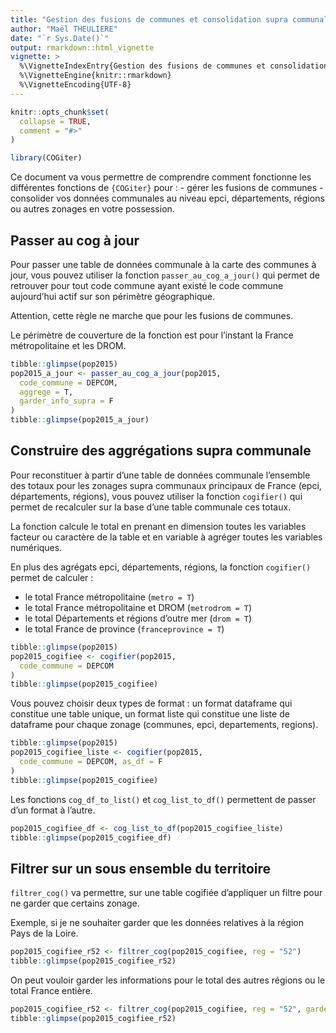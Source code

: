 ```yaml
---
title: "Gestion des fusions de communes et consolidation supra communales"
author: "Maël THEULIERE"
date: "`r Sys.Date()`"
output: rmarkdown::html_vignette
vignette: >
  %\VignetteIndexEntry{Gestion des fusions de communes et consolidation supra communales}
  %\VignetteEngine{knitr::rmarkdown}
  %\VignetteEncoding{UTF-8}
---
```


```r
knitr::opts_chunk$set(
  collapse = TRUE,
  comment = "#>"
)
```

```r
library(COGiter)
```

Ce document va vous permettre de comprendre comment fonctionne les différentes fonctions de `{COGiter}` pour : 
- gérer les fusions de communes
- consolider vos données communales au niveau epci, départements, régions ou autres zonages en votre possession.


## Passer au cog à jour

Pour passer une table de données communale à la carte des communes à jour, vous pouvez utiliser la fonction `passer_au_cog_a_jour()` qui permet de retrouver pour tout code commune ayant existé le code commune aujourd'hui actif sur son périmètre géographique. 

Attention, cette règle ne marche que pour les fusions de communes.

Le périmètre de couverture de la fonction est pour l'instant la France métropolitaine et les DROM.

```r
tibble::glimpse(pop2015)
pop2015_a_jour <- passer_au_cog_a_jour(pop2015,
  code_commune = DEPCOM,
  aggrege = T,
  garder_info_supra = F
)
tibble::glimpse(pop2015_a_jour)
```

## Construire des aggrégations supra communale

Pour reconstituer à partir d'une table de données communale l'ensemble des totaux pour les zonages supra communaux principaux de France (epci, départements, régions), vous pouvez utiliser la fonction `cogifier()` qui permet de recalculer sur la base d'une table communale ces totaux. 

La fonction calcule le total en prenant en dimension toutes les variables facteur ou caractère de la table et en variable à agréger toutes les variables numériques. 

En plus des agrégats epci, départements, régions, la fonction `cogifier()` permet de calculer : 

- le total France métropolitaine (`metro = T`)
- le total France métropolitaine et DROM (`metrodrom = T`)
- le total Départements et régions d'outre mer (`drom = T`)
- le total France de province (`franceprovince = T`)

```r
tibble::glimpse(pop2015)
pop2015_cogifiee <- cogifier(pop2015,
  code_commune = DEPCOM
)
tibble::glimpse(pop2015_cogifiee)
```

Vous pouvez choisir deux types de format : un format dataframe qui constitue une table unique, un format liste qui constitue une liste de dataframe pour chaque zonage (communes, epci, departements, regions).

```r
tibble::glimpse(pop2015)
pop2015_cogifiee_liste <- cogifier(pop2015,
  code_commune = DEPCOM, as_df = F
)
tibble::glimpse(pop2015_cogifiee)
```

Les fonctions `cog_df_to_list()` et `cog_list_to_df()` permettent de passer d'un format à l'autre.

```r
pop2015_cogifiee_df <- cog_list_to_df(pop2015_cogifiee_liste)
tibble::glimpse(pop2015_cogifiee_df)
```

## Filtrer sur un sous ensemble du territoire

`filtrer_cog()` va permettre, sur une table cogifiée d'appliquer un filtre pour ne garder que certains zonage.

Exemple, si je ne souhaiter garder que les données relatives à la région Pays de la Loire.

```r
pop2015_cogifiee_r52 <- filtrer_cog(pop2015_cogifiee, reg = "52")
tibble::glimpse(pop2015_cogifiee_r52)
```

On peut vouloir garder les informations pour le total des autres régions ou le total France entière.

```r
pop2015_cogifiee_r52 <- filtrer_cog(pop2015_cogifiee, reg = "52", garder_supra = ">=")
tibble::glimpse(pop2015_cogifiee_r52)
```
